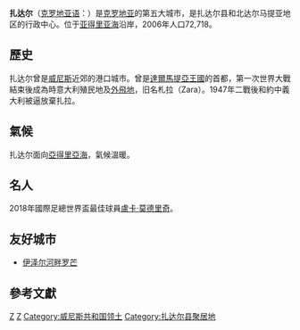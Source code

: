 {{Infobox settlement
|name                = 扎達爾
|official_name       = 
|nickname            =
|settlement_type     = 城市
|other_name          =
|native_name         =
|image_skyline       = Zadar.jpg
|image_caption       = 
|image_flag          = Vlag zadar.gif
|flag_size           = 120px
|image_seal          = Coat of Arms of Zadar.png
|seal_size           = 80px
|pushpin_map         = Croatia
|map_caption         =
|coordinates_display = inline,title
|coordinates_region  = HR
|subdivision_type  = 國家
|subdivision_name  = {{flag|Croatia}}
|subdivision_type1 = 縣
|subdivision_name1 = [[扎達爾縣|扎達爾縣]]
|area_total_km2    = 25
|area_metro_km2    = 194
|population_as_of  = 2011年普查
|population_note          =
|population_total         = 75082
|population_density_km2 = auto
|population_demonym  = 
|established_title   = 
|established_date    = 
|established_title2  = 
|established_date2   = 
|latd              = 44
|latm              = 6
|lats              = 51
|latNS             = N
|longd             = 15
|longm             = 13
|longs             = 40
|longEW            = E
|leader_title = 市長
|leader_name = Božidar Kalmeta
|timezone    = [[欧洲中部时间|CET]]
|utc_offset  = +1
|timezone_DST =[[欧洲中部夏令时间|CEST]]
|utc_offset_DST =+2
|area_code = 23
|postal_code_type = 郵政編碼
|postal_code = 23000
|blank1_name = 車牌號碼
|blank1_info = ZD
|website = [http://www.grad-zadar.hr/ 官方網頁]
|notes =
}}
'''扎达尔'''（[[克罗地亚语|克罗地亚语]]：{{lang|hr|Zadar}}）是[[克罗地亚|克罗地亚]]的第五大城市，是扎达尔县和北达尔马提亚地区的行政中心。位于[[亚得里亚海|亚得里亚海]]沿岸，2006年人口72,718。

==歷史==
扎达尔曾是[[威尼斯共和國|威尼斯]]近郊的港口城市。曾是[[達爾馬提亞王國|達爾馬提亞王國]]的首都，第一次世界大戰結束後成為時意大利殖民地及[[外飛地|外飛地]]，旧名札拉（Zara）。1947年二戰後和約中義大利被逼放棄扎拉。

==氣候==
扎达尔面向[[亞得里亞海|亞得里亞海]]，氣候溫暖。

==名人==
2018年國際足總世界盃最佳球員[[盧卡·莫德里奇|盧卡·莫德里奇]]。

==友好城市==
* {{FRA}} [[伊泽尔河畔罗芒|伊泽尔河畔罗芒]]

==參考文獻==
<div class="references-small">
<references />
</div>

{{Authority control}}
{{Croatia-geo-stub}}

[[Category:克羅地亞城市|Z]]
[[Category:沿亞得里亞海城市|Z]]
[[Category:威尼斯共和国领土|Category:威尼斯共和国领土]]
[[Category:扎达尔县聚居地|Category:扎达尔县聚居地]]